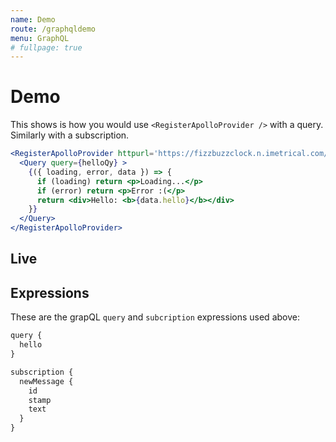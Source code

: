 ```yaml
---
name: Demo
route: /graphqldemo
menu: GraphQL
# fullpage: true
---
```



# Demo

This shows is how you would use `<RegisterApolloProvider />` with a query. Similarly with a subscription.

```jsx
<RegisterApolloProvider httpurl='https://fizzbuzzclock.n.imetrical.com/graphql'>
  <Query query={helloQy} >
    {({ loading, error, data }) => {
      if (loading) return <p>Loading...</p>
      if (error) return <p>Error :(</p>
      return <div>Hello: <b>{data.hello}</b></div>
    }}
  </Query>
</RegisterApolloProvider>
```

## Live

<GQLDemo httpurl="https://fizzbuzzclock.n.imetrical.com/graphql" initialVisible={true} />

<GQLDemo httpurl="https://fizzbuzzclock.n.imetrical.com/graphql" />

<GQLDemo httpurl="http://localhost:7070/graphql" />

## Expressions

These are the grapQL `query` and `subcription` expressions used above:

```js
query {
  hello
}

subscription {
  newMessage {
    id
    stamp
    text
  }
}
```
